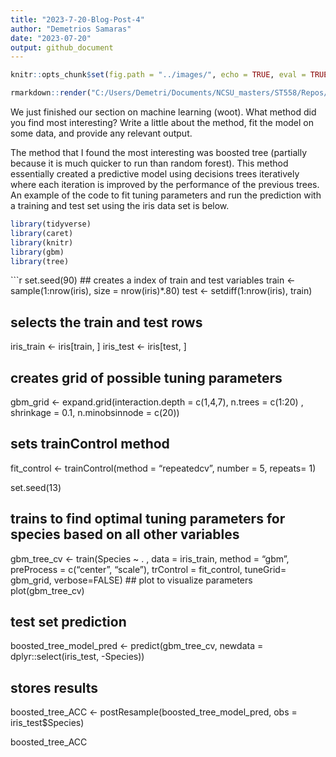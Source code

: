 ```yaml
---
title: "2023-7-20-Blog-Post-4"
author: "Demetrios Samaras"
date: "2023-07-20"
output: github_document
---
```


```r
knitr::opts_chunk$set(fig.path = "../images/", echo = TRUE, eval = TRUE, message = FALSE)

```

```r
rmarkdown::render("C:/Users/Demetri/Documents/NCSU_masters/ST558/Repos/demetriossamaras.github.io/_Rmd/2023-7-20-Blog-Post-4.Rmd", output_format = "github_document", output_options = list(html_preview = FALSE, keep_html = FALSE))
```


We just finished our section on machine learning (woot).  What method did you find most interesting?  Write a little about the method, fit the model on some data, and provide any relevant output. 

The method that I found the most interesting was boosted tree (partially because it is much quicker to run than random forest). This method essentially created a predictive model using decisions trees iteratively where each iteration is improved by the performance of the previous trees. An example of the code to fit tuning parameters and run the prediction with a training and test set using the iris data set is below.   

```r
library(tidyverse)
library(caret)
library(knitr)
library(gbm)
library(tree)
```


```r
set.seed(90)
## creates a index of train and test variables 
train <- sample(1:nrow(iris), size = nrow(iris)*.80)
test <- setdiff(1:nrow(iris), train)

## selects the train and test rows 
iris_train <- iris[train, ]
iris_test <- iris[test, ]

## creates grid of possible tuning parameters 
gbm_grid <-  expand.grid(interaction.depth = c(1,4,7), 
  n.trees = c(1:20) , 
  shrinkage = 0.1,
  n.minobsinnode = c(20))

## sets trainControl method 
fit_control <- trainControl(method = "repeatedcv",
                            number = 5,
                            repeats= 1)

set.seed(13)

## trains to find optimal tuning parameters for species based on all other variables  
gbm_tree_cv <- train(Species ~ . , data = iris_train,
                     method = "gbm",
                     preProcess = c("center", "scale"),
                     trControl = fit_control,
                     tuneGrid= gbm_grid,
                     verbose=FALSE)
## plot to visualize parameters 
plot(gbm_tree_cv)

## test set prediction
boosted_tree_model_pred <- predict(gbm_tree_cv, newdata = dplyr::select(iris_test, -Species))

## stores results 
boosted_tree_ACC <- postResample(boosted_tree_model_pred, obs = iris_test$Species)

boosted_tree_ACC